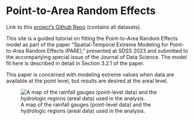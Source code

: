 # Point-to-Area Random Effects {.unnumbered}

Link to this [project's Github Repo](https://github.com/juliaSchedler/ST_PARE) (contains all datasets).

This site is a guided tutorial on fitting the Point-to-Area Random Effects model as part of the paper "Spatial-Temporal Extreme Modeling for Point-to-Area Random Effects (PARE)," presented at SDSS 2023 and submitted to the accompanying special issue of the Journal of Data Science. The model fit here is described in detail in Section 3.2.1 of the paper.

This paper is concerned with modeling extreme values when data are available at the point level, but results are desired at the areal level.

![A map of the rainfall gauges (point-level data) and the hydrologic regions (areal data) used in the analysis.](Data/stations_region_map_new.png){fig-alt="A map showing rain gauges as points and hydrologic regions as shaded areas. There are many points and three regions. Harris County (Houston, TX)."}
